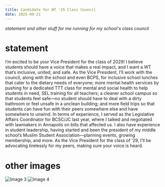 ```yaml
---
title: Candidate for WT '29 Class Council
date: 2025-09-21
---
```



*statement and other stuff for me running for my school's class council*

# statement

I’m excited to be your Vice President for the class of 2029! I believe students should have a voice that makes a real impact, and I want a WT that’s inclusive, united, and safe. As the Vice President, I’ll work with the council, along with the school and even BCPS, for inclusive school lunches that cater to the dietary needs of everyone; more mental health services by pushing for a dedicated TTT class for mental and social health to help students in need, SEL training for all teachers; a cleaner school campus so that students feel safe—no student should have to deal with a dirty bathroom or feel unsafe in a unclean building; and more field trips so that students can have fun with their peers somewhere else and have somewhere to unwind. In terms of experience, I served as the Legislative Affairs Coordinator for BCSC/JC last year, where I talked and negotiated with lawmakers in Annapolis on bills that affected us. I also have experience in student leadership, having started and been the president of my middle school’s Muslim Student Association—planning events, growing membership, and more. As the Vice President for the class of ‘29, I’ll be advocating tirelessly for my peers, making sure your voice is heard.

# other images

<div className="flex flex-row">
<Image src={img1} alt="Image 3" width={500} height={500} />

<Image src={img2} alt="Image 4" width={500} height={500} />
</div>

